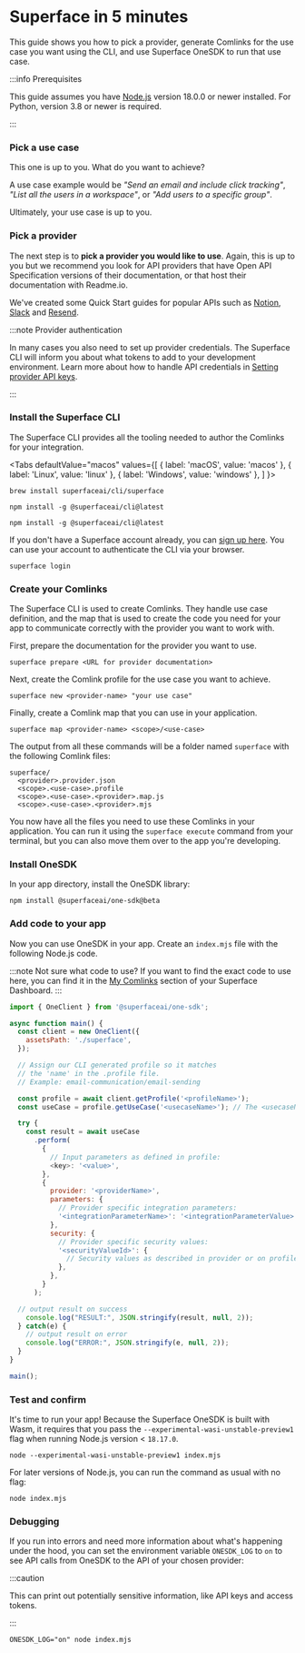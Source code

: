 
# Superface in 5 minutes

This guide shows you how to pick a provider, generate Comlinks for the use case you want using the CLI, and use Superface OneSDK to run that use case.

:::info Prerequisites

This guide assumes you have [Node.js](https://nodejs.dev/) version 18.0.0 or newer installed. For Python, version 3.8 or newer is required.

:::

<div class="count-steps-h3">

### Pick a use case

This one is up to you. What do you want to achieve?

A use case example would be _"Send an email and include click tracking"_, _"List all the users in a workspace"_, or _"Add users to a specific group"_.

Ultimately, your use case is up to you.

### Pick a provider

The next step is to **pick a provider you would like to use**. Again, this is up to you but we recommend you look for API providers that have Open API Specification versions of their documentation, or that host their documentation with Readme.io.

We've created some Quick Start guides for popular APIs such as [Notion](../api-examples/notion.mdx), [Slack](../api-examples/slack.mdx) and [Resend](../api-examples/resend.mdx).

:::note Provider authentication

In many cases you also need to set up provider credentials. The Superface CLI will inform you about what tokens to add to your development environment. Learn more about how to handle API credentials in [Setting provider API keys](../guides/api-keys.md).

:::

### Install the Superface CLI

The Superface CLI provides all the tooling needed to author the Comlinks for your integration.

<Tabs
  defaultValue="macos"
  values={[
    { label: 'macOS', value: 'macos' },
    { label: 'Linux', value: 'linux' },
    { label: 'Windows', value: 'windows' },
  ]
}>

<TabItem value="macos">

```shell title="Install with Homebrew"
brew install superfaceai/cli/superface
```

</TabItem>
<TabItem value="linux">

```shell title="Install with NPM"
npm install -g @superfaceai/cli@latest
```

</TabItem>
<TabItem value="windows">

```shell title="Install with NPM"
npm install -g @superfaceai/cli@latest
```

</TabItem>
</Tabs>

If you don't have a Superface account already, you can [sign up here](https://superface.ai/create-account). You can use your account to authenticate the CLI via your browser.

```shell
superface login
```

### Create your Comlinks

The Superface CLI is used to create Comlinks. They handle use case definition, and the map that is used to create the code you need for your app to communicate correctly with the provider you want to work with.

First, prepare the documentation for the provider you want to use.

```shell
superface prepare <URL for provider documentation>
```

Next, create the Comlink profile for the use case you want to achieve.

```shell
superface new <provider-name> "your use case"
```

Finally, create a Comlink map that you can use in your application.

```shell
superface map <provider-name> <scope>/<use-case>
```

The output from all these commands will be a folder named `superface` with the following Comlink files:

```shell
superface/
  <provider>.provider.json
  <scope>.<use-case>.profile
  <scope>.<use-case>.<provider>.map.js
  <scope>.<use-case>.<provider>.mjs
```

You now have all the files you need to use these Comlinks in your application. You can run it using the `superface execute` command from your terminal, but you can also move them over to the app you're developing.

### Install OneSDK

In your app directory, install the OneSDK library:

```shell
npm install @superfaceai/one-sdk@beta
```

### Add code to your app

Now you can use OneSDK in your app. Create an `index.mjs` file with the following Node.js code.

:::note Not sure what code to use?
If you want to find the exact code to use here, you can find it in the [My Comlinks](https://superface.ai/app) section of your Superface Dashboard.
:::

```js title="index.mjs"
import { OneClient } from '@superfaceai/one-sdk';

async function main() {
  const client = new OneClient({
    assetsPath: './superface',
  });

  // Assign our CLI generated profile so it matches
  // the 'name' in the .profile file.
  // Example: email-communication/email-sending

  const profile = await client.getProfile('<profileName>');
  const useCase = profile.getUseCase('<usecaseName>'); // The <usecaseName> is also found in the .profile file

  try {
    const result = await useCase
      .perform(
        {
          // Input parameters as defined in profile:
          <key>: '<value>',
        },
        {
          provider: '<providerName>',
          parameters: {
            // Provider specific integration parameters:
            '<integrationParameterName>': '<integrationParameterValue>',
          },
          security: {
            // Provider specific security values:
            '<securityValueId>': {
              // Security values as described in provider or on profile page
            },
          },
        }
      );

  // output result on success
    console.log("RESULT:", JSON.stringify(result, null, 2));
  } catch(e) {
    // output result on error
    console.log("ERROR:", JSON.stringify(e, null, 2));
  }
}

main();
```

### Test and confirm

It's time to run your app! Because the Superface OneSDK is built with Wasm, it requires that you pass the `--experimental-wasi-unstable-preview1` flag when running Node.js version < `18.17.0`.

```shell
node --experimental-wasi-unstable-preview1 index.mjs
```

For later versions of Node.js, you can run the command as usual with no flag:

```shell
node index.mjs
```

### Debugging

If you run into errors and need more information about what's happening under the hood, you can set the environment variable `ONESDK_LOG` to `on` to see API calls from OneSDK to the API of your chosen provider:

:::caution

This can print out potentially sensitive information, like API keys and access tokens.

:::

```shell
ONESDK_LOG="on" node index.mjs
```

</div>
